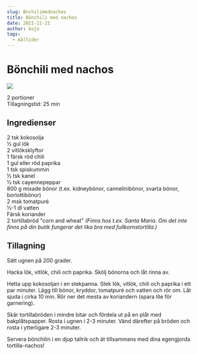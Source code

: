 ```yaml
---
slug: Bnchilimednachos
title: Bönchili med nachos
date: 2021-11-21
author: kojo
tags:
  - måltider
---
```


# Bönchili med nachos

![](../images/b3f47921-447b-4173-aa9d-b23194f43346.png)



2 portioner<br/>
Tillagningstid: 25 min

 ## Ingredienser

2 tsk kokosolja<br/>
1⁄2 gul lök<br/>
2 vitlöksklyftor<br/>
1 färsk röd chili<br/>
1 gul eller röd paprika<br/>
1 tsk spiskummin<br/>
1⁄2 tsk kanel<br/>
1⁄2 tsk cayennepeppar<br/>
800 g mixade bönor (t.ex. kidneybönor, cannelinibönor, svarta bönor, borlottibönor)<br/>
2 msk tomatpuré <br/>
1⁄2-1 dl vatten<br/>
Färsk koriander <br/>
2 tortillabröd "corn and wheat" <em>(Finns hos t.ex. Santa Maria. Om det inte finns på din butik fungerar det lika bra med fullkornstortilla.)</em>

 ## Tillagning

Sätt ugnen på 200 grader. 

Hacka lök, vitlök, chili och paprika. Skölj bönorna och låt rinna av. 

Hetta upp kokosoljan i en stekpanna. Stek lök, vitlök, chili och paprika i ett par minuter. Lägg till bönor, kryddor, tomatpuré och vatten och rör om. Låt sjuda i cirka 10 min. Rör ner det mesta av koriandern (spara lite för garnering). 

Skär tortillabröden i mindre bitar och fördela ut på en plåt med bakplåtspapper. Rosta i ugnen i 2-3 minuter. Vänd därefter på bröden och rosta i ytterligare 2-3 minuter. 

Servera bönchilin i en djup tallrik och ät tillsammans med dina egengjorda tortilla-nachos!
